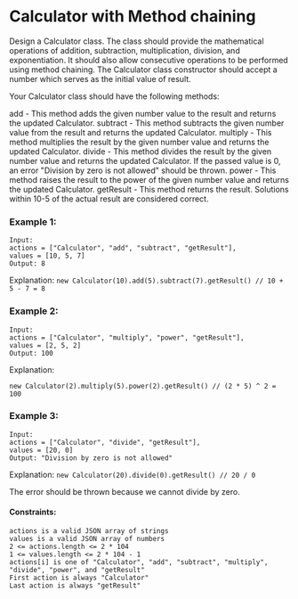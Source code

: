 # Calculator with Method chaining

Design a Calculator class. The class should provide the mathematical operations of addition, subtraction, multiplication, division, and exponentiation. It should also allow consecutive operations to be performed using method chaining. The Calculator class constructor should accept a number which serves as the initial value of result.

Your Calculator class should have the following methods:

add - This method adds the given number value to the result and returns the updated Calculator.
subtract - This method subtracts the given number value from the result and returns the updated Calculator.
multiply - This method multiplies the result by the given number value and returns the updated Calculator.
divide - This method divides the result by the given number value and returns the updated Calculator. If the passed value is 0, an error "Division by zero is not allowed" should be thrown.
power - This method raises the result to the power of the given number value and returns the updated Calculator.
getResult - This method returns the result.
Solutions within 10-5 of the actual result are considered correct.

### Example 1:

```
Input:
actions = ["Calculator", "add", "subtract", "getResult"],
values = [10, 5, 7]
Output: 8
```

Explanation:
`new Calculator(10).add(5).subtract(7).getResult() // 10 + 5 - 7 = 8`

### Example 2:

```
Input:
actions = ["Calculator", "multiply", "power", "getResult"],
values = [2, 5, 2]
Output: 100
```

Explanation:

`new Calculator(2).multiply(5).power(2).getResult() // (2 * 5) ^ 2 = 100`

### Example 3:

```
Input:
actions = ["Calculator", "divide", "getResult"],
values = [20, 0]
Output: "Division by zero is not allowed"
```

Explanation:
`new Calculator(20).divide(0).getResult() // 20 / 0`

The error should be thrown because we cannot divide by zero.

#### Constraints:

```
actions is a valid JSON array of strings
values is a valid JSON array of numbers
2 <= actions.length <= 2 * 104
1 <= values.length <= 2 * 104 - 1
actions[i] is one of "Calculator", "add", "subtract", "multiply", "divide", "power", and "getResult"
First action is always "Calculator"
Last action is always "getResult"
```
